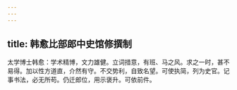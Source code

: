 ```yaml
---
---
---
```

title: 韩愈比部郎中史馆修撰制
---



太学博士韩愈：学术精博，文力雄健。立词措意，有班、马之风。求之一时，甚不易得。加以性方道直，介然有守。不交势利，自致名望。可使执简，列为史官。记事书法，必无所苟。仍迁郎位，用示褒升。可依前件。